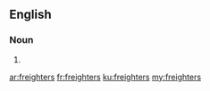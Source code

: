 ==English==

===Noun===
{{head|en|plural}}

# {{plural of|freighter|lang=en}}

[[ar:freighters]]
[[fr:freighters]]
[[ku:freighters]]
[[my:freighters]]